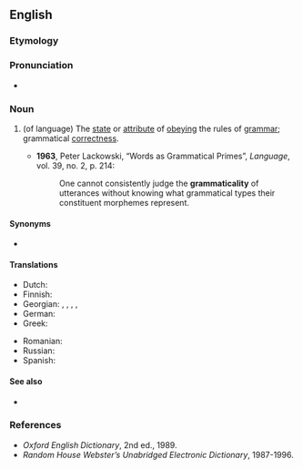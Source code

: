 ==English==

===Etymology===
{{suffix|en|grammatical|ity}}

===Pronunciation===
* {{a|UK}} {{IPA|en|/ˈɡɹə.mæt.ɪˌkæl.ɪ.ti/}}

===Noun===
{{en-noun|~}}

# {{lbl|en|linguistics}} (of language) The [[state]] or [[attribute]] of [[obey]]ing the rules of [[grammar]]; grammatical [[correctness]].
#* '''1963''', Peter Lackowski, “Words as Grammatical Primes”, ''Language'', vol. 39, no. 2, p. 214:
#*: One cannot consistently judge the '''grammaticality''' of utterances without knowing what grammatical types their constituent morphemes represent.

====Synonyms====
* {{l|en|grammaticalness}}

====Translations====
{{trans-top|state of obeying the rules of grammar}}
* Dutch: {{t|nl|grammaticaliteit}}
* Finnish: {{t|fi|kieliopillisuus}}
* Georgian: {{t|ka|მართებულობა}}, {{t|ka|გრამატიკულად მართებულობა}}, {{t|ka|სისწორე}}, {{t|ka|გრამატიკული სისწორე}}, {{t|ka|გრამატიკულობა}}
* German: {{t+|de|Grammatikalität|f}}
* Greek: {{t|el|γραμματικότητα|f}}
{{trans-mid}}
* Romanian: {{t|ro|gramaticalitate}}
* Russian: {{t+|ru|граммати́чность}}
* Spanish: {{t+|es|gramaticalidad|f}}
{{trans-bottom}}

====See also====
* {{l|en|grammaticity}}

===References===
* ''Oxford English Dictionary'', 2nd ed., 1989.
* ''Random House Webster’s Unabridged Electronic Dictionary'', 1987-1996.